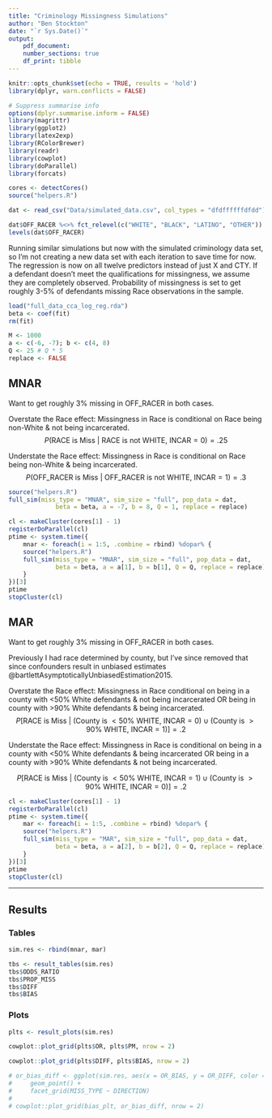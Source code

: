 ```yaml
---
title: "Criminology Missingness Simulations"
author: "Ben Stockton"
date: "`r Sys.Date()`"
output: 
    pdf_document:
    number_sections: true 
    df_print: tibble
---
```


```r
knitr::opts_chunk$set(echo = TRUE, results = 'hold')
library(dplyr, warn.conflicts = FALSE)

# Suppress summarise info
options(dplyr.summarise.inform = FALSE)
library(magrittr)
library(ggplot2)
library(latex2exp)
library(RColorBrewer)
library(readr)
library(cowplot)
library(doParallel)
library(forcats)

cores <- detectCores()
source("helpers.R")
```

```r
dat <- read_csv("Data/simulated_data.csv", col_types = "dfdffffffdfdd")
```

```r
dat$OFF_RACER %<>% fct_relevel(c("WHITE", "BLACK", "LATINO", "OTHER"))
levels(dat$OFF_RACER)
```

Running similar simulations but now with the simulated criminology data set, so I'm not creating a new data set with each iteration to save time for now. The regression is now on all twelve predictors instead of just X and CTY. If a defendant doesn't meet the qualifications for missingness, we assume they are completely observed. Probability of missingness is set to get roughly 3-5% of defendants missing Race observations in the sample.

```r
load("full_data_cca_log_reg.rda")
beta <- coef(fit)
rm(fit)
```

```r
M <- 1000
a <- c(-6, -7); b <- c(4, 8)
Q <- 25 # Q * 5
replace <- FALSE
```

## MNAR

Want to get roughly 3% missing in OFF_RACER in both cases.

Overstate the Race effect: Missingness in Race is conditional on Race being non-White & not being incarcerated. $$P(\mathrm{RACE ~is ~Miss} ~|~ \mathrm{RACE ~is~not~WHITE}, ~\mathrm{INCAR} = 0) = .25$$

Understate the Race effect: Missingness in Race is conditional on Race being non-White & being incarcerated. $$P(\mathrm{OFF\_RACER ~is ~Miss} ~|~ \mathrm{OFF\_RACER ~is~not~WHITE}, ~\mathrm{INCAR} = 1) = .3$$

```r
source("helpers.R")
full_sim(miss_type = "MNAR", sim_size = "full", pop_data = dat,
             beta = beta, a = -7, b = 8, Q = 1, replace = replace)
```

```r
cl <- makeCluster(cores[1] - 1)
registerDoParallel(cl)
ptime <- system.time({
    mnar <- foreach(i = 1:5, .combine = rbind) %dopar% {
    source("helpers.R")
    full_sim(miss_type = "MNAR", sim_size = "full", pop_data = dat,
             beta = beta, a = a[1], b = b[1], Q = Q, replace = replace)
    }
})[3]
ptime
stopCluster(cl)
```

## MAR

Want to get roughly 3% missing in OFF_RACER in both cases.

Previously I had race determined by county, but I've since removed that since confounders result in unbiased estimates @bartlettAsymptoticallyUnbiasedEstimation2015.

Overstate the Race effect: Missingness in Race conditional on being in a county with \<50% White defendants & not being incarcerated OR being in county with \>90% White defendants & being incarcerated. $$P[\mathrm{RACE ~is ~Miss} ~|~ (\mathrm{County ~is~<50\% ~ WHITE}, ~\mathrm{INCAR} = 0) \cup (\mathrm{County ~is~>90\% ~ WHITE}, ~\mathrm{INCAR} = 1)] = .2$$

Understate the Race effect: Missingness in Race is conditional on being in a county with \<50% White defendants & being incarcerated OR being in a county with \>90% White defendants & not being incarcerated.

$$P[\mathrm{RACE ~is ~Miss} ~|~ (\mathrm{County ~is~<50\% ~ WHITE}, ~\mathrm{INCAR} = 1) \cup (\mathrm{County ~is~>90\% ~ WHITE}, ~\mathrm{INCAR} = 0)] = .2$$

```r
cl <- makeCluster(cores[1] - 1)
registerDoParallel(cl)
ptime <- system.time({
    mar <- foreach(i = 1:5, .combine = rbind) %dopar% {
    source("helpers.R")
    full_sim(miss_type = "MAR", sim_size = "full", pop_data = dat,
             beta = beta, a = a[2], b = b[2], Q = Q, replace = replace)
    }
})[3]
ptime
stopCluster(cl)
```

------------------------------------------------------------------------

## Results

### Tables

```r
sim.res <- rbind(mnar, mar)

tbs <- result_tables(sim.res)
tbs$ODDS_RATIO
tbs$PROP_MISS
tbs$DIFF
tbs$BIAS
```

### Plots

```r
plts <- result_plots(sim.res)

cowplot::plot_grid(plts$OR, plts$PM, nrow = 2)

cowplot::plot_grid(plts$DIFF, plts$BIAS, nrow = 2)
```

```r
# or_bias_diff <- ggplot(sim.res, aes(x = OR_BIAS, y = OR_DIFF, color = DIRECTION)) +
#     geom_point() +
#     facet_grid(MISS_TYPE ~ DIRECTION)
# 
# cowplot::plot_grid(bias_plt, or_bias_diff, nrow = 2)
```
